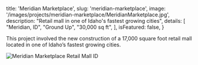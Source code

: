 
  title: 'Meridian Marketplace',
  slug: 'meridian-marketplace',
  image: '/images/projects/meridian-marketplace/MeridianMarketplace.jpg',
  description: "Retail mall in one of Idaho's fastest growing cities",
  details: [
    "Meridian, ID",
    "Ground Up",
    "30,000 sq ft",
  ],
  isFeatured: false,
}


This project involved the new construction of a 17,000 square foot retail mall located in one of Idaho’s fastest growing cities.

![Meridian Marketplace Retail Mall ID](/images/projects/meridian-marketplace/MeridianMarketplace.jpg)